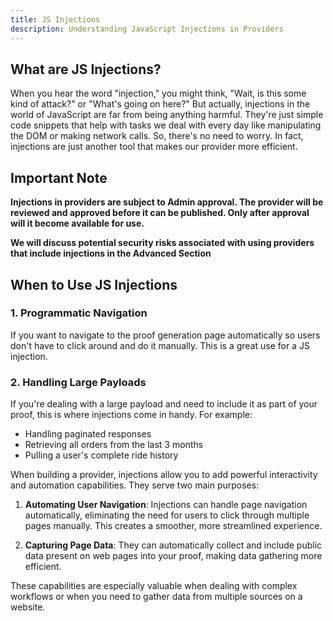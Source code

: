 ```yaml
---
title: JS Injections
description: Understanding JavaScript Injections in Providers
---
```


## What are JS Injections?

When you hear the word "injection," you might think, "Wait, is this some kind of attack?" or "What's going on here?" But actually, injections in the world of JavaScript are far from being anything harmful. They're just simple code snippets that help with tasks we deal with every day like manipulating the DOM or making network calls. So, there's no need to worry. In fact, injections are just another tool that makes our provider more efficient.

## Important Note

**Injections in providers are subject to Admin approval. The provider will be reviewed and approved before it can be published. Only after approval will it become available for use.**

**We will discuss potential security risks associated with using providers that include injections in the Advanced Section**

## When to Use JS Injections

### 1. Programmatic Navigation

If you want to navigate to the proof generation page automatically so users don't have to click around and do it manually. This is a great use for a JS injection.

### 2. Handling Large Payloads

If you're dealing with a large payload and need to include it as part of your proof, this is where injections come in handy. For example:

- Handling paginated responses
- Retrieving all orders from the last 3 months
- Pulling a user's complete ride history

When building a provider, injections allow you to add powerful interactivity and automation capabilities. They serve two main purposes:

1. **Automating User Navigation**: Injections can handle page navigation automatically, eliminating the need for users to click through multiple pages manually. This creates a smoother, more streamlined experience.

2. **Capturing Page Data**: They can automatically collect and include public data present on web pages into your proof, making data gathering more efficient.

These capabilities are especially valuable when dealing with complex workflows or when you need to gather data from multiple sources on a website.
